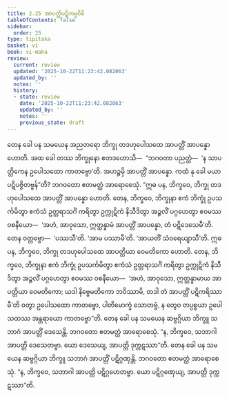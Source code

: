 ```yaml
---
title: 2.25 အာပတ္တိပဋိကမ္မဝိဓိ
tableOfContents: false
sidebar:
  order: 25
type: tipitaka
basket: vi
book: vi-maha
review:
  current: review
  updated: '2025-10-22T11:23:42.082063'
  updated_by: ''
  notes: ''
  history:
  - state: review
    date: '2025-10-22T11:23:42.082063'
    updated_by: ''
    notes: ''
    previous_state: draft
---
```



<ReviewStatus review={frontmatter.review} showDetails={true} />

<HypothesisAnnotation frontmatter={frontmatter} />

<DynamicBreadcrumb />

<Division number="169" book="vi-maha" e="ch" v="3" p="168">

<Paragraph number="709" book="vi-maha">
တေန ခေါ ပန သမယေန အညတရော ဘိက္ခု တဒဟုပေါသထေ အာပတ္တိံ အာပန္နော ဟောတိ. အထ ခေါ တဿ ဘိက္ခုနော ဧတဒဟောသိ—  “ဘဂဝတာ ပညတ္တံ—  ‘န သာပတ္တိကေန ဥပေါသထော ကာတဗ္ဗော’တိ. အဟဉ္စမှိ အာပတ္တိံ အာပန္နော. ကထံ နု ခေါ မယာ ပဋိပဇ္ဇိတဗ္ဗန်”တိ? ဘဂဝတော ဧတမတ္ထံ အာရောစေသုံ.
</Paragraph>

<Paragraph number="710" book="vi-maha">
“ဣဓ ပန, ဘိက္ခဝေ, ဘိက္ခု တဒဟုပေါသထေ အာပတ္တိံ အာပန္နော ဟောတိ. တေန, ဘိက္ခဝေ, ဘိက္ခုနာ ဧကံ ဘိက္ခုံ ဥပသင်္ကမိတွာ ဧကံသံ ဥတ္တရာသင်္ဂံ ကရိတွာ ဥက္ကုဋိကံ နိသီဒိတွာ အဉ္ဇလိံ ပဂ္ဂဟေတွာ ဧဝမဿ ဝစနီယော—  ‘အဟံ, အာဝုသော, ဣတ္ထန္နာမံ အာပတ္တိံ အာပန္နော, တံ ပဋိဒေသေမီ’တိ. တေန ဝတ္တဗ္ဗော—  ‘ပဿသီ’တိ. ‘အာမ ပဿာမီ’တိ. ‘အာယတိံ သံဝရေယျာသီ’တိ.
</Paragraph>

<Paragraph number="711" book="vi-maha">
ဣဓ ပန, ဘိက္ခဝေ, ဘိက္ခု တဒဟုပေါသထေ အာပတ္တိယာ ဝေမတိကော ဟောတိ. တေန, ဘိက္ခဝေ, ဘိက္ခုနာ ဧကံ ဘိက္ခုံ ဥပသင်္ကမိတွာ ဧကံသံ ဥတ္တရာသင်္ဂံ ကရိတွာ ဥက္ကုဋိကံ နိသီဒိတွာ အဉ္ဇလိံ ပဂ္ဂဟေတွာ ဧဝမဿ ဝစနီယော—  ‘အဟံ, အာဝုသော, ဣတ္ထန္နာမာယ အာပတ္တိယာ ဝေမတိကော; ယဒါ နိဗ္ဗေမတိကော ဘဝိဿာမိ, တဒါ တံ အာပတ္တိံ ပဋိကရိဿာမီ’တိ ဝတွာ ဥပေါသထော ကာတဗ္ဗော, ပါတိမောက္ခံ သောတဗ္ဗံ, န တွေဝ တပ္ပစ္စယာ ဥပေါသထဿ အန္တရာယော ကာတဗ္ဗော”တိ.
</Paragraph>

<Paragraph number="712" book="vi-maha">
တေန ခေါ ပန သမယေန ဆဗ္ဗဂ္ဂိယာ ဘိက္ခူ သဘာဂံ အာပတ္တိံ ဒေသေန္တိ. ဘဂဝတော ဧတမတ္ထံ အာရောစေသုံ. “န, ဘိက္ခဝေ, သဘာဂါ အာပတ္တိ ဒေသေတဗ္ဗာ. ယော ဒေသေယျ, အာပတ္တိ ဒုက္ကဋဿာ”တိ.
</Paragraph>

<Paragraph number="713" book="vi-maha">
တေန ခေါ ပန သမယေန ဆဗ္ဗဂ္ဂိယာ ဘိက္ခူ သဘာဂံ အာပတ္တိံ ပဋိဂ္ဂဏှန္တိ. ဘဂဝတော ဧတမတ္ထံ အာရောစေသုံ. “န, ဘိက္ခဝေ, သဘာဂါ အာပတ္တိ ပဋိဂ္ဂဟေတဗ္ဗာ. ယော ပဋိဂ္ဂဏှေယျ, အာပတ္တိ ဒုက္ကဋဿာ”တိ.
</Paragraph>
</Division>